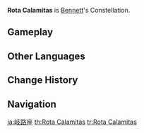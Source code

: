{{Constellation Overview Infobox
|title     = Rota Calamitas
|character = Bennett
|meaning   = Wheel of Misfortune
}}
'''Rota Calamitas''' is [[Bennett]]'s Constellation.

==Gameplay==
{{Constellation Table|Bennett}}

==Other Languages==
{{Other Languages
|en      = Rota Calamitas
|en_lang = la
|en_tl   = Wheel of Misfortune
|zhs     = 险路座
|zhs_rm  = Xiǎnlù-zuò
|zht     = 險路座
|zht_rm  = Xiǎnlù-zuò
|zh_tl   = Dangerous Path Constellation
|ja      = 岐路座
|ja_rm   = Kiro-za
|ja_tl   = Crossroads Constellation
|ko      = {{tt|험로|險路}}자리
|ko_rm   = Heomro-jari
|ko_tl   = Dangerous Path Constellation{{Sino|ko|part=1}}
|es      = Rota Calamitas
|fr      = Rota Calamitas
|ru      = Дорога Опасностей
|ru_tl   = Path of Dangers
|th      = Rota Calamitas
|vi      = {{tt|Hiểm Lộ|險路}}
|vi_tl   = Dangerous Path{{Sino|vi|part=1}}
|de      = Rota Calamitas
|id      = Rota Calamitas
|pt      = Rota Calamitas
|tr      = Çarkıfelaket
|tr_tl   = 
|it      = Rota Calamitas
}}

==Change History==
{{Change History|1.0}}

==Navigation==
{{Constellation Navbox}}

[[ja:岐路座]]
[[th:Rota Calamitas]]
[[tr:Rota Calamitas]]